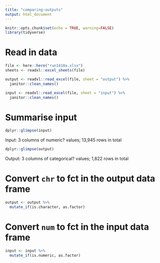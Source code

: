 ```yaml
---
title: "comparing-outputs"
output: html_document
---
```


```r
knitr::opts_chunk$set(echo = TRUE, warning=FALSE)
library(tidyverse)
```

# Read in data 

```r
file <- here::here("run1410a.xlsx")
sheets <- readxl::excel_sheets(file)

output <- readxl::read_excel(file, sheet = "output") %>%
  janitor::clean_names()

input <- readxl::read_excel(file, sheet = "input") %>%
  janitor::clean_names()
```

# Summarise input 

```r
dplyr::glimpse(input)
```

Input: 3 columns of numeric? values; 13,945 rows in total

```r
dplyr::glimpse(output)
```

Output: 3 columns of categorical? values; 1,822 rows in total

# Convert `chr` to fct in the output data frame

```r
output <- output %>%
  mutate_if(is.character, as.factor)
```

# Convert `num` to fct in the input data frame 

```r
input <- input %>%
  mutate_if(is.numeric, as.factor)
```

